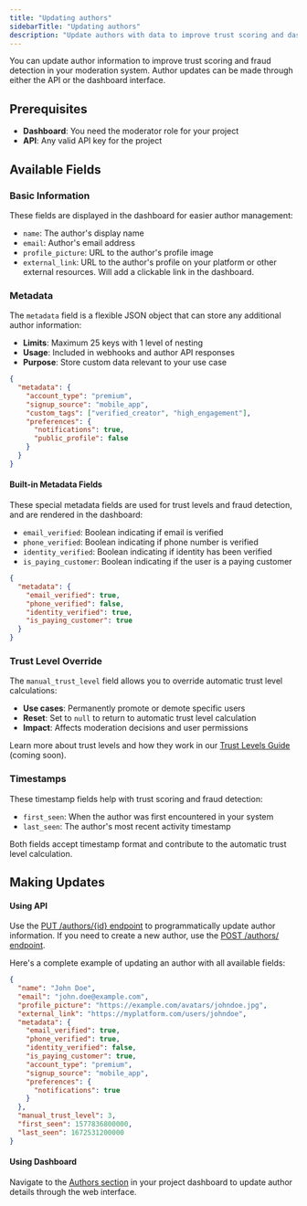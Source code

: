 ```yaml
---
title: "Updating authors"
sidebarTitle: "Updating authors"
description: "Update authors with data to improve trust scoring and dashboard details"
---
```


You can update author information to improve trust scoring and fraud detection in your moderation system. Author updates can be made through either the API or the dashboard interface.

## Prerequisites

- **Dashboard**: You need the moderator role for your project
- **API**: Any valid API key for the project

## Available Fields

### Basic Information

These fields are displayed in the dashboard for easier author management:

- `name`: The author's display name
- `email`: Author's email address
- `profile_picture`: URL to the author's profile image
- `external_link`: URL to the author's profile on your platform or other external resources. Will add a clickable link in the dashboard.

### Metadata

The `metadata` field is a flexible JSON object that can store any additional author information:

- **Limits**: Maximum 25 keys with 1 level of nesting
- **Usage**: Included in webhooks and author API responses
- **Purpose**: Store custom data relevant to your use case

```json
{
  "metadata": {
    "account_type": "premium",
    "signup_source": "mobile_app",
    "custom_tags": ["verified_creator", "high_engagement"],
    "preferences": {
      "notifications": true,
      "public_profile": false
    }
  }
}
```

#### Built-in Metadata Fields

These special metadata fields are used for trust levels and fraud detection, and are rendered in the dashboard:

- `email_verified`: Boolean indicating if email is verified
- `phone_verified`: Boolean indicating if phone number is verified
- `identity_verified`: Boolean indicating if identity has been verified
- `is_paying_customer`: Boolean indicating if the user is a paying customer

```json
{
  "metadata": {
    "email_verified": true,
    "phone_verified": false,
    "identity_verified": true,
    "is_paying_customer": true
  }
}
```

### Trust Level Override

The `manual_trust_level` field allows you to override automatic trust level calculations:

- **Use cases**: Permanently promote or demote specific users
- **Reset**: Set to `null` to return to automatic trust level calculation
- **Impact**: Affects moderation decisions and user permissions

Learn more about trust levels and how they work in our [Trust Levels Guide](#) (coming soon).

### Timestamps

These timestamp fields help with trust scoring and fraud detection:

- `first_seen`: When the author was first encountered in your system
- `last_seen`: The author's most recent activity timestamp

Both fields accept timestamp format and contribute to the automatic trust level calculation.

## Making Updates

#### Using API

Use the [PUT /authors/{id} endpoint](/api-reference/author/update-author-details) to programmatically update author information. If you need to create a new author, use the [POST /authors/ endpoint](/api-reference/author/create-a-new-author).

Here's a complete example of updating an author with all available fields:

```json
{
  "name": "John Doe",
  "email": "john.doe@example.com",
  "profile_picture": "https://example.com/avatars/johndoe.jpg",
  "external_link": "https://myplatform.com/users/johndoe",
  "metadata": {
    "email_verified": true,
    "phone_verified": true,
    "identity_verified": false,
    "is_paying_customer": true,
    "account_type": "premium",
    "signup_source": "mobile_app",
    "preferences": {
      "notifications": true
    }
  },
  "manual_trust_level": 3,
  "first_seen": 1577836800000,
  "last_seen": 1672531200000
}
```

#### Using Dashboard

Navigate to the [Authors section](https://moderationapi.com/app/users) in your project dashboard to update author details through the web interface.
